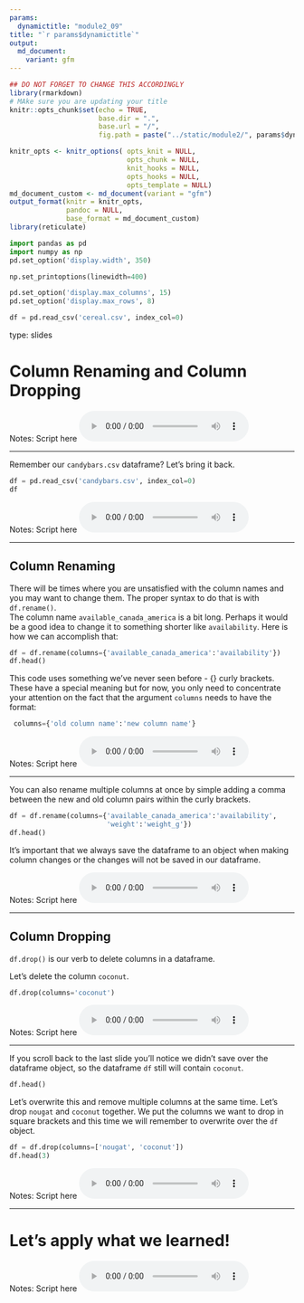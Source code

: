 ```yaml
---
params:
  dynamictitle: "module2_09"
title: "`r params$dynamictitle`"
output: 
  md_document:
    variant: gfm
---
```



```r
## DO NOT FORGET TO CHANGE THIS ACCORDINGLY 
library(rmarkdown)
# MAke sure you are updating your title 
knitr::opts_chunk$set(echo = TRUE,
                      base.dir = ".", 
                      base.url = "/",
                      fig.path = paste("../static/module2/", params$dynamictitle,"/", sep = ""))

knitr_opts <- knitr_options( opts_knit = NULL,
                             opts_chunk = NULL,
                             knit_hooks = NULL,
                             opts_hooks = NULL,
                             opts_template = NULL)
md_document_custom <- md_document(variant = "gfm")
output_format(knitr = knitr_opts,
              pandoc = NULL,
              base_format = md_document_custom)
library(reticulate)

```


```python
import pandas as pd
import numpy as np
pd.set_option('display.width', 350)

np.set_printoptions(linewidth=400)

pd.set_option('display.max_columns', 15)
pd.set_option('display.max_rows', 8)

df = pd.read_csv('cereal.csv', index_col=0)
```

type: slides

# Column Renaming and Column Dropping


Notes: Script here
<html>
<audio controls >
  <source src="/placeholder_audio.mp3" />
</audio></html>

---

Remember our `candybars.csv` dataframe?  Let's bring it back. 


```python
df = pd.read_csv('candybars.csv', index_col=0)
df
```

Notes: Script here
<html>
<audio controls >
  <source src="/placeholder_audio.mp3" />
</audio></html>

---

## Column Renaming

There will be times where you are unsatisfied with the column names and you may want to change them.  The proper syntax to do that is with `df.rename()`.    
The column name `available_canada_america` is a bit long. Perhaps it would be a good idea to change it to something shorter like `availability`. 
Here is how we can accomplish that:


```python
df = df.rename(columns={'available_canada_america':'availability'})
df.head()
```


This code uses something we've never seen before - {} curly brackets.
These have a special meaning but for now, you only need to concentrate your attention on the fact that the argument `columns` needs to have the format:

```python
 columns={'old column name':'new column name'}
```

Notes: Script here
<html>
<audio controls >
  <source src="/placeholder_audio.mp3" />
</audio></html>

---

You can also rename multiple columns at once by simple adding a comma between the new and old column pairs within the curly brackets. 

```python
df = df.rename(columns={'available_canada_america':'availability',
                        'weight':'weight_g'})
df.head()
```


It's important that we always save the dataframe to an object when making column changes or the changes will not be saved in our dataframe.

Notes: Script here
<html>
<audio controls >
  <source src="/placeholder_audio.mp3" />
</audio></html>

---


## Column Dropping 

`df.drop()` is our verb to delete columns in a dataframe. 

Let's delete the column `coconut`.

```python
df.drop(columns='coconut')
```



Notes: Script here
<html>
<audio controls >
  <source src="/placeholder_audio.mp3" />
</audio></html>

---

If you scroll back to the last slide you'll notice we didn't save over the dataframe object, so the dataframe `df` still will contain `coconut`.

```python
df.head()
```

Let's overwrite this and remove multiple columns at the same time. Let's drop `nougat` and `coconut` together. We put the columns we want to drop in square brackets and this time we will remember to overwrite over the `df` object.

```python
df = df.drop(columns=['nougat', 'coconut'])
df.head(3)
```


Notes: Script here
<html>
<audio controls >
  <source src="/placeholder_audio.mp3" />
</audio></html>

---

# Let’s apply what we learned!

Notes: Script here
<html>
<audio controls >
  <source src="/placeholder_audio.mp3" />
</audio></html>
